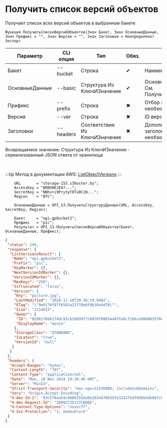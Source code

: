 ﻿---
sidebar_position: 10
---


# Получить список версий объектов
 Получает список всех версий объектов в выбранном бакете



`Функция ПолучитьСписокВерсийОбъектов(Знач Бакет, Знач ОсновныеДанные, Знач Префикс = "", Знач Версия = "", Знач Заголовки = Неопределено) Экспорт`

  | Параметр | CLI опция | Тип | Обяз. | Назначение |
  |-|-|-|-|-|
  | Бакет | --bucket | Строка | &#x2714; | Наименование бакета |
  | ОсновныеДанные | --basic | Структура Из КлючИЗначение | &#x2714; | Основные данные запроса. См. ПолучитьСтруктуруДанных |
  | Префикс | --prefix | Строка | &#x2716; | Отбор по префиксу, если необходимо |
  | Версия | --ver | Строка | &#x2716; | ID версии начала списка |
  | Заголовки | --headers | Соответствие Из КлючИЗначение | &#x2716; | Дополнительные заголовки запроса, если необходимо |

  
  Возвращаемое значение:   Структура Из КлючИЗначение - сериализованный JSON ответа от хранилища

<br/>

:::tip
Метод в документации AWS: [ListObjectVersions](https://docs.aws.amazon.com/AmazonS3/latest/API/API_ListObjectVersions.html)
:::
<br/>


```bsl title="Пример использования для 1С:Предприятие/OneScript"
    URL       = "storage-155.s3hoster.by";
    AccessKey = "BRN5RKJE67...";
    SecretKey = "NNhv+i9PrytpT8Tu0C1N...";
    Region    = "BTC";

    ОсновныеДанные = OPI_S3.ПолучитьСтруктуруДанных(URL, AccessKey, SecretKey, Region);

    Бакет     = "opi-gpbucket3";
    Префикс   = "pic";
    Результат = OPI_S3.ПолучитьСписокВерсийОбъектов(Бакет, ОсновныеДанные, Префикс);
```
    



```json title="Результат"
{
 "status": 200,
 "response": {
  "ListVersionsResult": {
   "Name": "opi-gpbucket3",
   "Prefix": "pic",
   "KeyMarker": {},
   "NextVersionIdMarker": {},
   "VersionIdMarker": {},
   "MaxKeys": "250",
   "IsTruncated": "false",
   "Version": {
    "Key": "picture.jpg",
    "LastModified": "2024-11-18T19:36:29.948Z",
    "ETag": "\"9e0176f87f6565a22f78e0f9b39a4d78\"",
    "Size": "2114023",
    "Owner": {
     "ID": "02d6176db174dc93cb1b899f7c6078f08654445fe8cf1b6ce98d8855f66bdbf4",
     "DisplayName": "minio"
    },
    "StorageClass": "STANDARD",
    "IsLatest": "true",
    "VersionId": "null"
   }
  }
 },
 "headers": {
  "Accept-Ranges": "bytes",
  "Content-Length": "707",
  "Content-Type": "application/xml",
  "Date": "Mon, 18 Nov 2024 19:36:46 GMT",
  "Server": "MinIO",
  "Strict-Transport-Security": "max-age=31536000; includeSubDomains",
  "Vary": "Origin,Accept-Encoding",
  "X-Amz-Id-2": "93c576aa54c960b355da9e2934476635fe3243f5df9dbb4db8b7c0d94bec7cd1",
  "X-Amz-Request-Id": "1809272D137CB06E",
  "X-Content-Type-Options": "nosniff",
  "X-Xss-Protection": "1; mode=block"
 }
}
```
